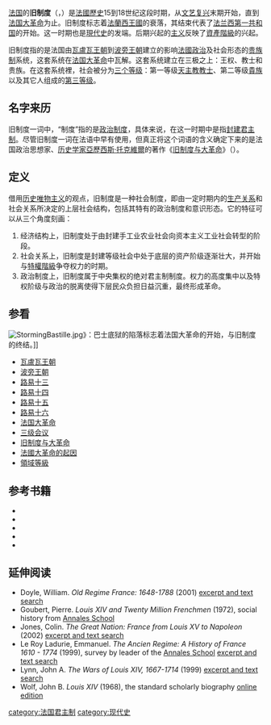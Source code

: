 {{no footnotes|time=2015-11-26T05:43:14+00:00}}
{{法国历史}}
[[法国|法国]]的'''旧制度'''（{{lang-fr|Ancien Régime}}，{{IPA-fr|ɑ̃sjɛ̃ ʁeʒim|lang}}）是[[法國歷史|法國歷史]]15到18世纪这段时期，从[[文艺复兴|文艺复兴]]末期开始，直到[[法国大革命|法国大革命]]为止。旧制度标志着[[法蘭西王國|法蘭西王國]]的衰落，其结束代表了[[法兰西第一共和国|法兰西第一共和国]]的开始。这一时期也是[[現代史|現代史]]的发端。后期兴起的[[法國啟蒙主義|主义]]反映了[[資產階級|資產階級]]的兴起。

旧制度指的是法国由[[瓦盧瓦王朝|瓦盧瓦王朝]]到[[波旁王朝|波旁王朝]]建立的影响[[法國政治|法國政治]]及社会形态的[[贵族政治|贵族制]]系统，这套系统在[[法国大革命|法国大革命]]中瓦解。这套系统建立在三极之上：王权、教士和贵族。在这套系统裡，社会被分为[[国民等级|三个等级]]：第一等级[[天主教|天主教]][[教士|教士]]、第二等级[[貴族|貴族]]以及其它人组成的[[第三等级|第三等级]]。

==名字来历==

旧制度一词中，“制度”指的是[[政体|政治制度]]，具体来说，在这一时期中是指[[君主制|封建君主制]]。尽管旧制度一词在法语中早有使用，但真正将这个词语的含义确定下来的是法国政治思想家、[[历史学家|历史学家]][[亞歷西斯·托克維爾|亞歷西斯·托克維爾]]的著作《[[旧制度与大革命|旧制度与大革命]]》（{{lang|fr|L'Ancien Régime et la Révolution}}）。

==定义== 
借用[[历史唯物主义|历史唯物主义]]的观点，旧制度是一种社会制度，即由一定时期内的[[生产关系|生产关系]]和社会关系所决定的上层社会结构，包括其特有的政治制度和意识形态。它的特征可以从三个角度刻画：
#经济结构上，旧制度处于由封建手工业农业社会向资本主义工业社会转型的阶段。
#社会关系上，旧制度是封建等级社会中处于底层的资产阶级逐渐壮大，并开始与[[特權階級|特權階級]]争夺权力的时期。
#政治制度上，旧制度属于中央集权的绝对君主制制度。权力的高度集中以及特权阶级与政治的脱离使得下层民众负担日益沉重，最终形成革命。

==参看==
[[File:StormingBastille.jpg|thumb]]》：巴士底狱的陷落标志着法国大革命的开始，与旧制度的终结。]]
*[[瓦盧瓦王朝|瓦盧瓦王朝]]
*[[波旁王朝|波旁王朝]]
*[[路易十三|路易十三]]
*[[路易十四|路易十四]]
*[[路易十五|路易十五]]
*[[路易十六|路易十六]]
*[[法国大革命|法国大革命]]
*[[三级会议_(法兰西)|三级会议]]
*[[旧制度与大革命|旧制度与大革命]]
*[[法國大革命的起因|法國大革命的起因]]
*[[領域等級|領域等級]]

==参考书籍==
* {{cite book | title ={{fr}}''L'Ancien Régime et la Révolution'' | author =''Alexis de Tocqueville'' | publisher =Gallimard | year =1967 | isbn = }}
* {{cite book | title ={{fr}}''L'Ancien Régime'' | author =''Pierre Goubert'' | publisher =Armand Colin, Collection U. Tome I | year =1969 | isbn = }}
* {{cite book | title ={{fr}}''L'Ancien Régime et la Révolution - 1750-1815'' | author =''René Rémond'' | publisher =Points | year =1974 | isbn = }}
* {{cite book | title ={{fr}}''La Révolution en débat'' | author =''François Furet'', ''Jacques Ozouf'' | publisher = Gallimard | year =1978 | isbn = }}
* {{cite book | title ={{fr}}'La Persistance de l'Ancien Régime — L'Europe de 1848 à la grande guerre''' | author =Arno Mayer | publisher =Flammarion | year =1983 | isbn = }}

==延伸阅读==
*  Doyle, William. ''Old Regime France: 1648-1788'' (2001) [http://www.amazon.com/Old-Regime-France-1648-1788-History/dp/0198731299/ref=sr_1_9?ie=UTF8&s=books&qid=1202469887&sr=8-9 excerpt and text search] {{Wayback|url=http://www.amazon.com/Old-Regime-France-1648-1788-History/dp/0198731299/ref=sr_1_9?ie=UTF8&s=books&qid=1202469887&sr=8-9 |date=20210821013345 }}
* Goubert, Pierre. ''Louis XIV and Twenty Million Frenchmen'' (1972), social history from [[Annales_School|Annales School]] 
* Jones, Colin. ''The Great Nation: France from Louis XV to Napoleon'' (2002) [http://www.amazon.com/Great-Nation-Napoleon-Penguin-History/dp/0140130934/ref=sr_1_1?ie=UTF8&s=books&qid=1197705067&sr=8-1 excerpt and text search] {{Wayback|url=http://www.amazon.com/Great-Nation-Napoleon-Penguin-History/dp/0140130934/ref=sr_1_1?ie=UTF8&s=books&qid=1197705067&sr=8-1 |date=20210821013351 }}
* Le Roy Ladurie, Emmanuel. ''The Ancien Regime: A History of France 1610 - 1774'' (1999), survey by leader of the [[Annales_School|Annales School]] [http://www.amazon.com/Ancien-Regime-History-France-1610/dp/0631211969/ref=sr_1_3?ie=UTF8&s=books&qid=1202469887&sr=8-3 excerpt and text search] {{Wayback|url=http://www.amazon.com/Ancien-Regime-History-France-1610/dp/0631211969/ref=sr_1_3?ie=UTF8&s=books&qid=1202469887&sr=8-3 |date=20210313140008 }}
* Lynn, John A. ''The Wars of Louis XIV, 1667-1714'' (1999) [http://www.amazon.com/Wars-Louis-1667-1714-Modern-Perspective/dp/0582056292/ref=sr_1_5?ie=UTF8&s=books&qid=1202467216&sr=1-5 excerpt and text search] {{Wayback|url=http://www.amazon.com/Wars-Louis-1667-1714-Modern-Perspective/dp/0582056292/ref=sr_1_5?ie=UTF8&s=books&qid=1202467216&sr=1-5 |date=20210118150129 }}
* Wolf, John B. ''Louis XIV'' (1968), the standard scholarly biography [http://www.questia.com/read/103250721 online edition] {{Wayback|url=http://www.questia.com/read/103250721 |date=20120420041053 }}

{{法国专题导航}}
{{Authority control}}
[[category:法国君主制|category:法国君主制]]
[[category:现代史|category:现代史]]